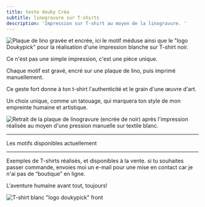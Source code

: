 ```yaml
---
title: teste douky Créa
subtitle: linogravure sur T-shirts
description: 'Impression sur T-shirt au moyen de la linogravure. '
---
```


<Image alignment="left" width="md" src="/images/galleries/image%20pour%20cr%C3%A9a/PXL_20250720_160548636~2.jpg" border={true} alt="Plaque de lino gravée et encrée, ici le motif méduse ainsi que le &#x22;logo Doukypick&#x22; pour la réalisation d'une impression blanche sur T-shirt noir. " />

Ce n'est pas une simple impression, c'est une pièce unique.

Chaque motif est gravé, encré sur une plaque de lino, puis imprimé manuellement.

Ce geste fort donne à ton t-shirt l'authenticité et le grain d'une œuvre d'art.

Un choix unique, comme un tatouage, qui marquera ton style de mon empreinte humaine et artistique.

<Image alignment="" width="full" src="/images/galleries/image%20pour%20cr%C3%A9a/Screenshot_20251006-165558.png" alt="Retrait de la plaque de linogravure (encrée de noir) après l'impression réalisée au moyen d'une pression manuelle sur textile blanc." border={true} />

***

Les motifs disponibles actuellement

<Gallery src="src/content/galleries/motif-linogravure.json" />

***

Exemples de T-shirts réalisés, et disponibles à la vente. si tu souhaites passer commande, envoies moi un e-mail pour une mise en contact car je n'ai pas de “boutique” en ligne.

L'aventure humaine avant tout, toujours!

<Image alignment="left" width="sm" src="/images/galleries/t-shirts/logo/Face.jpg" alt="T-shirt blanc &#x22;logo doukypick&#x22; front " />

<Gallery src="src/content/galleries/t-shirts-octopus.json" />

<Gallery src="src/content/galleries/t-shirt-meduse.json" />

<Gallery src="src/content/galleries/t-shirts-heron.json" />

<Gallery src="src/content/galleries/t-shirt-cabane.json" />
